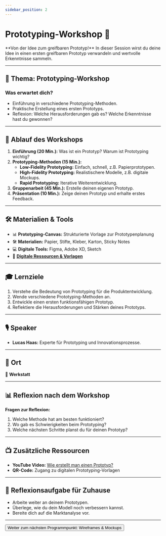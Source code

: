 ```yaml
---
sidebar_position: 2
---
```


# Prototyping-Workshop 🔧

<Admonition type="info" icon="🛠️">
  **Von der Idee zum greifbaren Prototyp!**  
  In dieser Session wirst du deine Idee in einen ersten greifbaren Prototyp verwandeln und wertvolle Erkenntnisse sammeln.
</Admonition>

---

## 🎯 **Thema:** Prototyping-Workshop

### **Was erwartet dich?**
- Einführung in verschiedene Prototyping-Methoden.  
- Praktische Erstellung eines ersten Prototyps.  
- Reflexion: Welche Herausforderungen gab es? Welche Erkenntnisse hast du gewonnen?  

---

## 📝 **Ablauf des Workshops**

1. **Einführung (20 Min.):** Was ist ein Prototyp? Warum ist Prototyping wichtig?  
2. **Prototyping-Methoden (15 Min.):**  
   - **Low-Fidelity Prototyping:** Einfach, schnell, z.B. Papierprototypen.  
   - **High-Fidelity Prototyping:** Realistischere Modelle, z.B. digitale Mockups.  
   - **Rapid Prototyping:** Iterative Weiterentwicklung.  
3. **Gruppenarbeit (45 Min.):** Erstelle deinen eigenen Prototyp.  
4. **Präsentation (10 Min.):** Zeige deinen Prototyp und erhalte erstes Feedback.  

---

## 🛠️ **Materialien & Tools**

- 📊 **Prototyping-Canvas:** Strukturierte Vorlage zur Prototypenplanung  
- 🛠️ **Materialien:** Papier, Stifte, Kleber, Karton, Sticky Notes  
- 💻 **Digitale Tools:** Figma, Adobe XD, Sketch  
- 📂 **[Digitale Ressourcen & Vorlagen](https://drive.google.com/drive/folders/1GMZ5pg54OIcuKGARYLaR_-Cr4w9XJ9iA?usp=drive_link)**  


---

## 🎓 **Lernziele**

1. Verstehe die Bedeutung von Prototyping für die Produktentwicklung.  
2. Wende verschiedene Prototyping-Methoden an.  
3. Entwickle einen ersten funktionsfähigen Prototyp.  
4. Reflektiere die Herausforderungen und Stärken deines Prototyps.  

---

## 🎙️ **Speaker**

- **Lucas Haas:** Experte für Prototyping und Innovationsprozesse.  

---

## 📍 **Ort**

📍 **Werkstatt**  

---

## 📊 **Reflexion nach dem Workshop**

**Fragen zur Reflexion:**  
1. Welche Methode hat am besten funktioniert?  
2. Wo gab es Schwierigkeiten beim Prototyping?  
3. Welche nächsten Schritte planst du für deinen Prototyp?  

---

## 📺 **Zusätzliche Ressourcen**

- **YouTube Video:** [Wie erstellt man einen Prototyp?](https://www.youtube.com/watch?v=6pUpwcrvsuk)  
- **QR-Code:** Zugang zu digitalen Prototyping-Vorlagen  

---

## 🚀 **Reflexionsaufgabe für Zuhause**

- Arbeite weiter an deinem Prototypen.  
- Überlege, wie du dein Modell noch verbessern kannst.  
- Bereite dich auf die Marktanalyse vor.  

---

<Button destination="/roadmap/docs/startup-basics/yfn-school/day2/wireframes">
  Weiter zum nächsten Programmpunkt: Wireframes & Mockups
</Button>